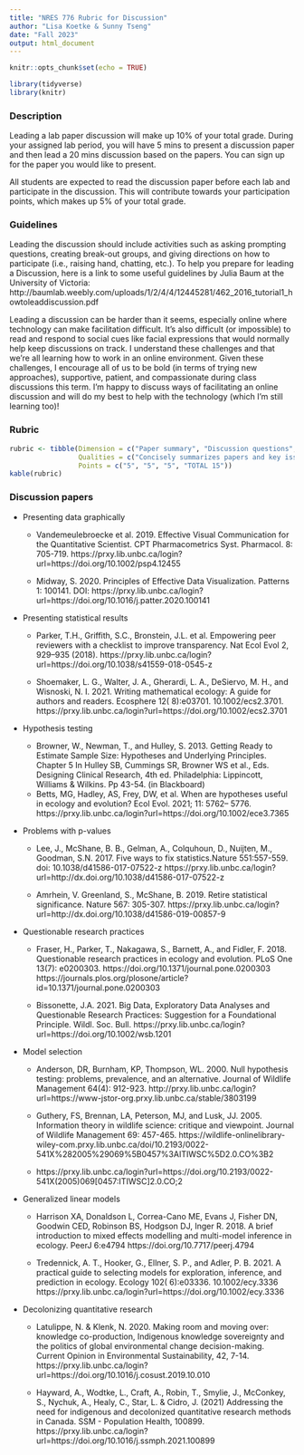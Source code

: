 ```yaml
---
title: "NRES 776 Rubric for Discussion"
author: "Lisa Koetke & Sunny Tseng"
date: "Fall 2023"
output: html_document
---
```


```r
knitr::opts_chunk$set(echo = TRUE)

library(tidyverse)
library(knitr)
```

### Description

Leading a lab paper discussion will make up 10% of your total grade. During your assigned lab period, you will have 5 mins to present a discussion paper and then lead a 20 mins discussion based on the papers. You can sign up for the paper you would like to present. 

All students are expected to read the discussion paper before each lab and participate in the discussion. This will contribute towards your participation points, which makes up 5% of your total grade.

### Guidelines

Leading the discussion should include activities such as asking prompting questions, creating break-out groups, and giving directions on how to participate (i.e., raising hand, chatting, etc.). To help you prepare for leading a Discussion, here is a link to some useful guidelines by Julia Baum at the University of Victoria: http://baumlab.weebly.com/uploads/1/2/4/4/12445281/462_2016_tutorial1_howtoleaddiscussion.pdf 

Leading a discussion can be harder than it seems, especially online where technology can make facilitation difficult. It’s also difficult (or impossible) to read and respond to social cues like facial expressions that would normally help keep discussions on track. I understand these challenges and that we’re all learning how to work in an online environment. Given these challenges, I encourage all of us to be bold (in terms of trying new approaches), supportive, patient, and compassionate during class discussions this term. I’m happy to discuss ways of facilitating an online discussion and will do my best to help with the technology (which I’m still learning too)! 

### Rubric

```r
rubric <- tibble(Dimension = c("Paper summary", "Discussion questions", "Facilitation", ""), 
                 Qualities = c("Concisely summarizes papers and key issues. Situates papers in broader context or issues in statistics. Provide enough detail, but not too much.", "Clarify or expand on concepts in paper. Thought-provocking, understandable. Encourage participation. Encourage students to refer to or expand on readings.", "Give directions for how to participate. Clear plan. Keep discussion on track, ends on time. Summarize, paraphrases, redirects, or addresses questions as needed. ENds with a summary of the discussion. Facilitation shared by co-leads", ""),
                 Points = c("5", "5", "5", "TOTAL 15"))
kable(rubric)
```

### Discussion papers

- Presenting data graphically 

  - Vandemeulebroecke et al. 2019. Effective Visual Communication for the Quantitative Scientist. CPT
Pharmacometrics Syst. Pharmacol. 8: 705-719.
https://prxy.lib.unbc.ca/login?url=https://doi.org/10.1002/psp4.12455
 
  - Midway, S. 2020. Principles of Effective Data Visualization. Patterns 1: 100141. DOI:
https://prxy.lib.unbc.ca/login?url=https://doi.org/10.1016/j.patter.2020.100141



- Presenting statistical results

  - Parker, T.H., Griffith, S.C., Bronstein, J.L. et al. Empowering peer reviewers with a checklist to improve
transparency. Nat Ecol Evol 2, 929–935 (2018).
https://prxy.lib.unbc.ca/login?url=https://doi.org/10.1038/s41559-018-0545-z

  - Shoemaker, L. G., Walter, J. A., Gherardi, L. A., DeSiervo, M. H., and Wisnoski, N. I. 2021. Writing mathematical
ecology: A guide for authors and readers. Ecosphere 12( 8):e03701. 10.1002/ecs2.3701.
https://prxy.lib.unbc.ca/login?url=https://doi.org/10.1002/ecs2.3701



- Hypothesis testing

  - Browner, W., Newman, T., and Hulley, S. 2013. Getting Ready to Estimate Sample Size: Hypotheses and
Underlying Principles. Chapter 5 In Hulley SB, Cummings SR, Browner WS et al., Eds. Designing Clinical Research,
4th ed. Philadelphia: Lippincott, Williams & Wilkins. Pp 43-54. (in Blackboard)
  - Betts, MG, Hadley, AS, Frey, DW, et al. When are hypotheses useful in ecology and evolution? Ecol Evol. 2021; 11: 5762– 5776. https://prxy.lib.unbc.ca/login?url=https://doi.org/10.1002/ece3.7365


- Problems with p-values 

  - Lee, J., McShane, B. B., Gelman, A., Colquhoun, D., Nuijten, M., Goodman, S.N. 2017. Five ways to fix statistics.Nature 551:557-559. doi: 10.1038/d41586-017-07522-z https://prxy.lib.unbc.ca/login?url=http://dx.doi.org/10.1038/d41586-017-07522-z

  - Amrhein, V. Greenland, S., McShane, B. 2019. Retire statistical significance. Nature 567: 305-307.
https://prxy.lib.unbc.ca/login?url=http://dx.doi.org/10.1038/d41586-019-00857-9
  

- Questionable research practices

  - Fraser, H., Parker, T., Nakagawa, S., Barnett, A., and Fidler, F. 2018. Questionable research practices in ecology and evolution. PLoS One 13(7): e0200303. https://doi.org/10.1371/journal.pone.0200303 https://journals.plos.org/plosone/article?id=10.1371/journal.pone.0200303

  - Bissonette, J.A. 2021. Big Data, Exploratory Data Analyses and Questionable Research Practices: Suggestion for a Foundational Principle. Wildl. Soc. Bull. https://prxy.lib.unbc.ca/login?url=https://doi.org/10.1002/wsb.1201


- Model selection

  - Anderson, DR, Burnham, KP, Thompson, WL. 2000. Null hypothesis testing: problems, prevalence, and an alternative. Journal of Wildlife Management 64(4): 912-923.
http://prxy.lib.unbc.ca/login?url=https://www-jstor-org.prxy.lib.unbc.ca/stable/3803199

  - Guthery, FS, Brennan, LA, Peterson, MJ, and Lusk, JJ. 2005. Information theory in wildlife science: critique and
viewpoint. Journal of Wildlife Management 69: 457-465. https://wildlife-onlinelibrary-wiley-com.prxy.lib.unbc.ca/doi/10.2193/0022-541X%282005%29069%5B0457%3AITIWSC%5D2.0.CO%3B2

  - https://prxy.lib.unbc.ca/login?url=https://doi.org/10.2193/0022-541X(2005)069[0457:ITIWSC]2.0.CO;2


- Generalized linear models

  - Harrison XA, Donaldson L, Correa-Cano ME, Evans J, Fisher DN, Goodwin CED, Robinson BS, Hodgson DJ, Inger R. 2018. A brief introduction to mixed effects modelling and multi-model inference in ecology. PeerJ 6:e4794
https://doi.org/10.7717/peerj.4794

  - Tredennick, A. T., Hooker, G., Ellner, S. P., and Adler, P. B. 2021. A practical guide to selecting models for exploration, inference, and prediction in ecology. Ecology 102( 6):e03336. 10.1002/ecy.3336 https://prxy.lib.unbc.ca/login?url=https://doi.org/10.1002/ecy.3336

- Decolonizing quantitative research

  - Latulippe, N. & Klenk, N. 2020. Making room and moving over: knowledge co-production, Indigenous knowledge sovereignty and the politics of global environmental change decision-making. Current Opinion in Environmental Sustainability, 42, 7-14. https://prxy.lib.unbc.ca/login?url=https://doi.org/10.1016/j.cosust.2019.10.010

  - Hayward, A., Wodtke, L., Craft, A., Robin, T., Smylie, J., McConkey, S., Nychuk, A., Healy, C., Star, L. & Cidro, J. (2021) Addressing the need for indigenous and decolonized quantitative research methods in Canada. SSM - Population Health, 100899. https://prxy.lib.unbc.ca/login?url=https://doi.org/10.1016/j.ssmph.2021.100899
